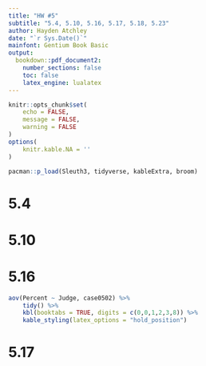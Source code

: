 ```yaml
---
title: "HW #5"
subtitle: "5.4, 5.10, 5.16, 5.17, 5.18, 5.23"
author: Hayden Atchley
date: "`r Sys.Date()`"
mainfont: Gentium Book Basic
output:
  bookdown::pdf_document2:
    number_sections: false
    toc: false
    latex_engine: lualatex
---
```


```r
knitr::opts_chunk$set(
	echo = FALSE,
	message = FALSE,
	warning = FALSE
)
options(
	knitr.kable.NA = ''
)

pacman::p_load(Sleuth3, tidyverse, kableExtra, broom)
```

# 5.4


# 5.10


# 5.16

```r
aov(Percent ~ Judge, case0502) %>%
	tidy() %>% 
	kbl(booktabs = TRUE, digits = c(0,0,1,2,3,8)) %>% 
	kable_styling(latex_options = "hold_position")
```

# 5.17


